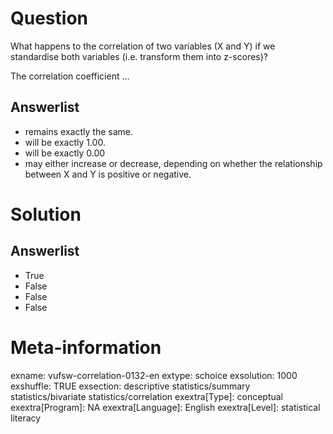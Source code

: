 Question
========
What happens to the correlation of two variables (X and Y) if we
standardise both variables (i.e. transform them into z-scores)?  
  
The correlation coefficient ...

Answerlist
----------
* remains exactly the same.
* will be exactly 1.00.
* will be exactly 0.00
* may either increase or decrease, depending on whether the relationship
  between X and Y is positive or negative.

Solution
========










Answerlist
----------
* True
* False
* False
* False

Meta-information
================
exname: vufsw-correlation-0132-en
extype: schoice
exsolution: 1000
exshuffle: TRUE
exsection: descriptive statistics/summary statistics/bivariate statistics/correlation
exextra[Type]: conceptual
exextra[Program]: NA
exextra[Language]: English
exextra[Level]: statistical literacy

